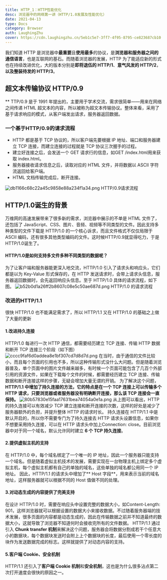 ```yaml
---
title: HTTP_1：HTTP性能优化
desc: 浏览器中的网络第一讲（HTTP/1.0发展及性能优化）
date: 2021-04-13
type: Docs
category: Browser
auth: LaughingZhu
cover: https://cdn.laughingzhu.cn/5eb1c5e7-3ff7-4f95-8795-ce823687cb10.png
---
```


我们知道 HTTP 是浏览器中**最重要**且**使用最多**的协议，是**浏览器和服务器之间的通信语言**，也是互联网的基石。而随着浏览器的发展，HTTP 为了能适应新的形式也在持续改进优化，大的版本分别是**即将退伍的 HTTP/1**、**意气风发的 HTTP/2**，**以及整装待发的 HTTP/3**。

## 超文本传输协议 HTTP/0.9

\*\*
TTP/0.9 是于 1991 年提出的，主要用于学术交流，需求很简单——用来在网络之间传递 HTML 超文本的内容，所以被称为超文本传输协议。整体来看，采用了基于请求响应的模式，从客户端发出请求，服务器返回数据。

### 一个基于HTTP/0.9的请求流程

- HTTP 都是基于 TCP 协议的，所以客户端先要根据 IP 地址、端口和服务器建立 TCP 连接，而建立连接的过程就是 TCP 协议三次握手的过程。
- 建立好连接之后，会发送一个 GET 请求行的信息，如GET /index.html用来获取 index.html。
- 服务器接收请求信息之后，读取对应的 HTML 文件，并将数据以 ASCII 字符流返回给客户端。
- HTML 文档传输完成后，断开连接。

![db1166c68c22a45c9858e88a234f1a34.png](https://cdn.laughingzhu.cn/1608521014101-2864407f-f9b3-493a-98c1-ff6789684395.png)
HTTP/0.9请求流程

## HTTP/1.0诞生的背景

万维网的高速发展带来了很多新的需求，浏览器中展示的不单是 HTML 文件了，还包括了 JavaScript、CSS、图片、音频、视频等不同类型的文件。因此支持多种类型的文件下载是 HTTP/1.0 的一个核心诉求，而且文件格式不仅仅局限于 ASCII 编码，还有很多其他类型编码的文件。这时候HTTP/0.9就显得吃力，于是HTTP/1.0诞生了。

#### HTTP/1.0是如何支持多文件多种不同类型的数据呢？

为了让客户端和服务器能更深入地交流，HTTP/1.0 引入了请求头和响应头，它们都是以为 Key-Value 形式保存的，在 HTTP 发送请求时，会带上请求头信息，服务器返回数据时，会先返回响应头信息。至于 HTTP/1.0 具体的请求流程，如下图。
![b52b0d1a26ff2b8607c08e5c50ae687d.png](https://cdn.laughingzhu.cn/1608521627347-a05a8487-7716-4a6b-82ed-98df3167a22b.png)
HTTP/1.0 的请求流程

### 改进的HTTP/1.1

很快 HTTP/1.0 也不能满足需求了，所以 HTTP/1.1 又在 HTTP/1.0 的基础之上做了大量的更新

#### 1.改进持久连接

HTTP/1.0 每进行一次 HTTP 通信，都需要经历建立 TCP 连接、传输 HTTP 数据和断开 TCP 连接三个阶段（如下图）
![cccc9faf6d0addea8e1bf307cd7d8d7d.png](https://cdn.laughingzhu.cn/1608522877161-153716c9-b23f-462e-9e41-70497088c643.png)
在当时，由于通信的文件比较小，而且每个页面的引用也不多，所以这种传输形式没什么大问题。但是随着浏览器普及，单个页面中的图片文件越来越多，有时候一个页面可能包含了几百个外部引用的资源文件，如果在下载每个文件的时候，都需要经历建立 TCP 连接、传输数据和断开连接这样的步骤，无疑会增加大量无谓的开销。
为了解决这个问题，**HTTP/1.1 中增加了持久连接的方法，它的特点是在一个 TCP 连接上可以传输多个 HTTP 请求，只要浏览器或者服务器没有明确断开连接，那么该 TCP 连接会一直保持。**
![80b57830e15faa17631bea74054a0e1a.png](https://cdn.laughingzhu.cn/1608522900686-6e39c28a-2cd4-4b16-bc77-39284bf9f0c3.png)
从上图可以看出，HTTP 的持久连接可以有效减少 TCP 建立连接和断开连接的次数，这样的好处是减少了服务器额外的负担，并提升整体 HTTP 的请求时长。
持久连接在 HTTP/1.1 中是默认开启的，所以你不需要专门为了持久连接去 HTTP 请求头设置信息，如果你不想要采用持久连接，可以在 HTTP 请求头中加上Connection: close。目前浏览器中对于同一个域名，默认允许同时建立 **6 个 TCP 持久连接**。

#### 2.提供虚拟主机的支持

在 HTTP/1.0 中，每个域名绑定了一个唯一的 IP 地址，因此一个服务器只能支持一个域名。但是随着虚拟主机技术的发展，需要实现在一台物理主机上绑定多个虚拟主机，每个虚拟主机都有自己的单独的域名，这些单独的域名都公用同一个 IP 地址。
因此，HTTP/1.1 的请求头中增加了** Host 字段**，用来表示当前的域名地址，这样服务器就可以根据不同的 Host 值做不同的处理。

####

#### 3.对动态生成的内容提供了完美支持

在设计 HTTP/1.0 时，需要在响应头中设置完整的数据大小，如Content-Length: 901，这样浏览器就可以根据设置的数据大小来接收数据。不过随着服务器端的技术发展，很多页面的内容都是动态生成的，因此在传输数据之前并不知道最终的数据大小，这就导致了浏览器不知道何时会接收完所有的文件数据。
HTTP/1.1 通过引入 **Chunk transfer 机制**来解决这个问题，服务器会将数据分割成若干个任意大小的数据块，每个数据块发送时会附上上个数据块的长度，最后使用一个零长度的块作为发送数据完成的标志。这样就提供了对动态内容的支持。

#### 5.客户端 Cookie、安全机制

HTTP/1.1 还引入了**客户端 Cookie 机制**和**安全机制**，这也是为什么很多沾点第二次打开速度会很快的原因之一。
